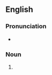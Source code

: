 ==English==

===Pronunciation===
* {{IPA|/ˈbændɪŋz/|lang=en}}

===Noun===
{{head|en|noun plural form}}

# {{plural of|banding|lang=en}}